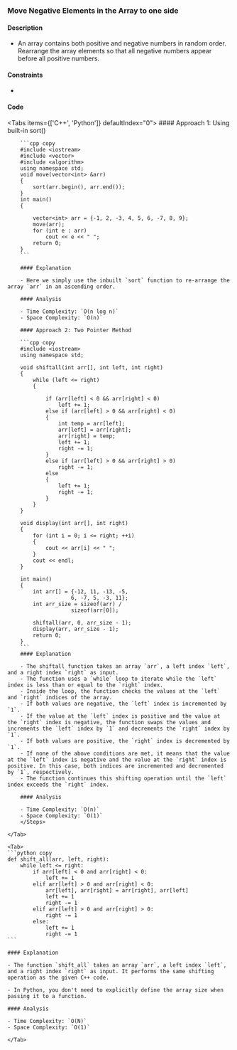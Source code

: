 
### Move Negative Elements in the Array to one side

#### Description

-   An array contains both positive and negative numbers in random order. Rearrange the array elements so that all negative numbers appear before all positive numbers.

#### Constraints

-

#### Code

<Tabs items={['C++', 'Python']} defaultIndex="0">
    <Tab>
    <Steps>
        #### Approach 1: Using built-in sort()

        ```cpp copy
        #include <iostream>
        #include <vector>
        #include <algorithm>
        using namespace std;
        void move(vector<int> &arr)
        {
            sort(arr.begin(), arr.end());
        }
        int main()
        {

            vector<int> arr = {-1, 2, -3, 4, 5, 6, -7, 8, 9};
            move(arr);
            for (int e : arr)
                cout << e << " ";
            return 0;
        }
        ```

        #### Explanation

        - Here we simply use the inbuilt `sort` function to re-arrange the array `arr` in an ascending order.

        #### Analysis

        - Time Complexity: `O(n log n)`
        - Space Complexity: `O(n)`

        #### Approach 2: Two Pointer Method

        ```cpp copy
        #include <iostream>
        using namespace std;

        void shiftall(int arr[], int left, int right)
        {
            while (left <= right)
            {

                if (arr[left] < 0 && arr[right] < 0)
                    left += 1;
                else if (arr[left] > 0 && arr[right] < 0)
                {
                    int temp = arr[left];
                    arr[left] = arr[right];
                    arr[right] = temp;
                    left += 1;
                    right -= 1;
                }
                else if (arr[left] > 0 && arr[right] > 0)
                    right -= 1;
                else
                {
                    left += 1;
                    right -= 1;
                }
            }
        }

        void display(int arr[], int right)
        {
            for (int i = 0; i <= right; ++i)
            {
                cout << arr[i] << " ";
            }
            cout << endl;
        }

        int main()
        {
            int arr[] = {-12, 11, -13, -5,
                        6, -7, 5, -3, 11};
            int arr_size = sizeof(arr) /
                        sizeof(arr[0]);

            shiftall(arr, 0, arr_size - 1);
            display(arr, arr_size - 1);
            return 0;
        }
        ```
        #### Explanation

        - The shiftall function takes an array `arr`, a left index `left`, and a right index `right` as input.
        - The function uses a `while` loop to iterate while the `left` index is less than or equal to the `right` index.
        - Inside the loop, the function checks the values at the `left` and `right` indices of the array.
        - If both values are negative, the `left` index is incremented by `1`.
        - If the value at the `left` index is positive and the value at the `right` index is negative, the function swaps the values and increments the `left` index by `1` and decrements the `right` index by `1`.
        - If both values are positive, the `right` index is decremented by `1`.
        - If none of the above conditions are met, it means that the value at the `left` index is negative and the value at the `right` index is positive. In this case, both indices are incremented and decremented by `1`, respectively.
        - The function continues this shifting operation until the `left` index exceeds the `right` index.

        #### Analysis

        - Time Complexity: `O(n)`
        - Space Complexity: `O(1)`
        </Steps>

    </Tab>

    <Tab>
    ```python copy
    def shift_all(arr, left, right):
        while left <= right:
            if arr[left] < 0 and arr[right] < 0:
                left += 1
            elif arr[left] > 0 and arr[right] < 0:
                arr[left], arr[right] = arr[right], arr[left]
                left += 1
                right -= 1
            elif arr[left] > 0 and arr[right] > 0:
                right -= 1
            else:
                left += 1
                right -= 1
    ```

    #### Explanation

    - The function `shift_all` takes an array `arr`, a left index `left`, and a right index `right` as input. It performs the same shifting operation as the given C++ code.

    - In Python, you don't need to explicitly define the array size when passing it to a function.

    #### Analysis

    - Time Complexity: `O(N)`
    - Space Complexity: `O(1)`

    </Tab>

</Tabs>
